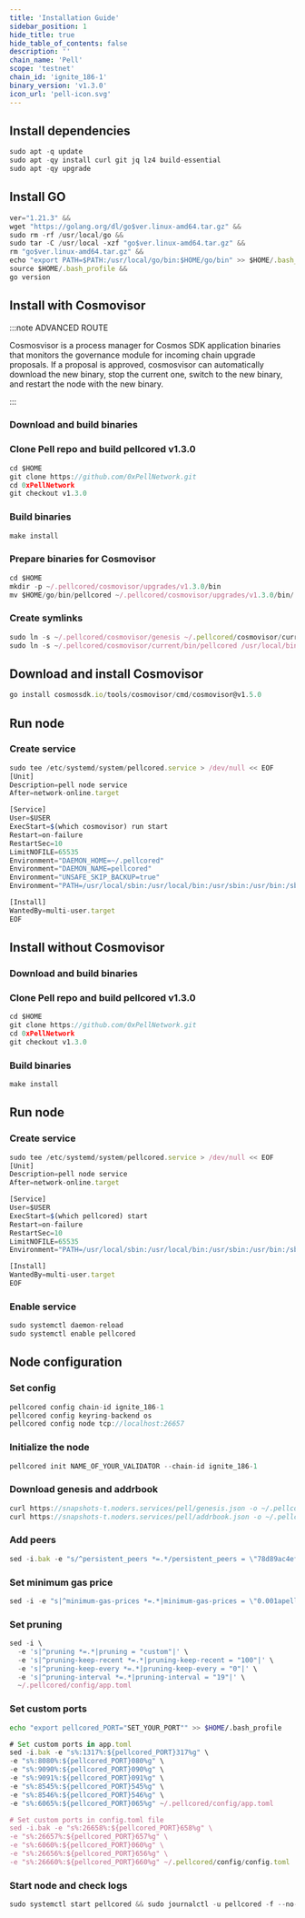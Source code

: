 ```yaml
---
title: 'Installation Guide'
sidebar_position: 1
hide_title: true
hide_table_of_contents: false
description: ''
chain_name: 'Pell'
scope: 'testnet'
chain_id: 'ignite_186-1'
binary_version: 'v1.3.0'
icon_url: 'pell-icon.svg'
---
```



<PageTitle
  iconUrl="img/pell-icon.svg"
  title="Pell Installation Guide"
  chainId="ignite_186-1"
  version="v1.3.0"
/>

## Install dependencies

```js
sudo apt -q update
sudo apt -qy install curl git jq lz4 build-essential
sudo apt -qy upgrade
```

## Install GO

```js
ver="1.21.3" &&
wget "https://golang.org/dl/go$ver.linux-amd64.tar.gz" &&
sudo rm -rf /usr/local/go &&
sudo tar -C /usr/local -xzf "go$ver.linux-amd64.tar.gz" &&
rm "go$ver.linux-amd64.tar.gz" &&
echo "export PATH=$PATH:/usr/local/go/bin:$HOME/go/bin" >> $HOME/.bash_profile &&
source $HOME/.bash_profile &&
go version
```

## Install with Cosmovisor

:::note ADVANCED ROUTE

Cosmosvisor is a process manager for Cosmos SDK application binaries that monitors the governance module for incoming chain upgrade proposals. If a proposal is approved, cosmosvisor can automatically download the new binary, stop the current one, switch to the new binary, and restart the node with the new binary.

:::

### Download and build binaries

### Clone Pell repo and build pellcored v1.3.0

```js
cd $HOME
git clone https://github.com/0xPellNetwork.git
cd 0xPellNetwork
git checkout v1.3.0
```

### Build binaries

```js
make install
```

### Prepare binaries for Cosmovisor

```js
cd $HOME
mkdir -p ~/.pellcored/cosmovisor/upgrades/v1.3.0/bin
mv $HOME/go/bin/pellcored ~/.pellcored/cosmovisor/upgrades/v1.3.0/bin/
```

### Create symlinks

```js
sudo ln -s ~/.pellcored/cosmovisor/genesis ~/.pellcored/cosmovisor/current -f
sudo ln -s ~/.pellcored/cosmovisor/current/bin/pellcored /usr/local/bin/pellcored -f
```

## Download and install Cosmovisor

```js
go install cosmossdk.io/tools/cosmovisor/cmd/cosmovisor@v1.5.0
```

## Run node

### Create service

```js
sudo tee /etc/systemd/system/pellcored.service > /dev/null << EOF
[Unit]
Description=pell node service
After=network-online.target

[Service]
User=$USER
ExecStart=$(which cosmovisor) run start
Restart=on-failure
RestartSec=10
LimitNOFILE=65535
Environment="DAEMON_HOME=~/.pellcored"
Environment="DAEMON_NAME=pellcored"
Environment="UNSAFE_SKIP_BACKUP=true"
Environment="PATH=/usr/local/sbin:/usr/local/bin:/usr/sbin:/usr/bin:/sbin:/bin:/usr/games:/usr/local/games:/snap/bin:~/.pellcored/cosmovisor/current/bin"

[Install]
WantedBy=multi-user.target
EOF
```

## Install without Cosmovisor

### Download and build binaries

### Clone Pell repo and build pellcored v1.3.0

```js
cd $HOME
git clone https://github.com/0xPellNetwork.git
cd 0xPellNetwork
git checkout v1.3.0
```

### Build binaries

```js
make install
```

## Run node

### Create service

```js
sudo tee /etc/systemd/system/pellcored.service > /dev/null << EOF
[Unit]
Description=pell node service
After=network-online.target

[Service]
User=$USER
ExecStart=$(which pellcored) start
Restart=on-failure
RestartSec=10
LimitNOFILE=65535
Environment="PATH=/usr/local/sbin:/usr/local/bin:/usr/sbin:/usr/bin:/sbin:/bin:/usr/games:/usr/local/games:/snap/bin"

[Install]
WantedBy=multi-user.target
EOF
```

### Enable service

```js
sudo systemctl daemon-reload
sudo systemctl enable pellcored
```

## Node configuration

### Set config

```js
pellcored config chain-id ignite_186-1
pellcored config keyring-backend os
pellcored config node tcp://localhost:26657
```

### Initialize the node

```js
pellcored init NAME_OF_YOUR_VALIDATOR --chain-id ignite_186-1
```

### Download genesis and addrbook

```js
curl https://snapshots-t.noders.services/pell/genesis.json -o ~/.pellcored/config/genesis.json
curl https://snapshots-t.noders.services/pell/addrbook.json -o ~/.pellcored/config/addrbook.json
```

### Add peers

```js
sed -i.bak -e "s/^persistent_peers *=.*/persistent_peers = \"78d89ac4ef91fd92bd97769891711ca58bd7f512@pell-t-rpc.noders.services:47956\"/" ~/.pellcored/config/config.toml
```

### Set minimum gas price

```js
sed -i -e "s|^minimum-gas-prices *=.*|minimum-gas-prices = \"0.001apell\"|" ~/.pellcored/config/app.toml
```

### Set pruning

```js
sed -i \
  -e 's|^pruning *=.*|pruning = "custom"|' \
  -e 's|^pruning-keep-recent *=.*|pruning-keep-recent = "100"|' \
  -e 's|^pruning-keep-every *=.*|pruning-keep-every = "0"|' \
  -e 's|^pruning-interval *=.*|pruning-interval = "19"|' \
  ~/.pellcored/config/app.toml
```

### Set custom ports

```bash
echo "export pellcored_PORT="SET_YOUR_PORT"" >> $HOME/.bash_profile
```

```js
# Set custom ports in app.toml
sed -i.bak -e "s%:1317%:${pellcored_PORT}317%g" \
-e "s%:8080%:${pellcored_PORT}080%g" \
-e "s%:9090%:${pellcored_PORT}090%g" \
-e "s%:9091%:${pellcored_PORT}091%g" \
-e "s%:8545%:${pellcored_PORT}545%g" \
-e "s%:8546%:${pellcored_PORT}546%g" \
-e "s%:6065%:${pellcored_PORT}065%g" ~/.pellcored/config/app.toml

# Set custom ports in config.toml file
sed -i.bak -e "s%:26658%:${pellcored_PORT}658%g" \
-e "s%:26657%:${pellcored_PORT}657%g" \
-e "s%:6060%:${pellcored_PORT}060%g" \
-e "s%:26656%:${pellcored_PORT}656%g" \
-e "s%:26660%:${pellcored_PORT}660%g" ~/.pellcored/config/config.toml
```

### Start node and check logs

```js
sudo systemctl start pellcored && sudo journalctl -u pellcored -f --no-hostname -o cat
```
